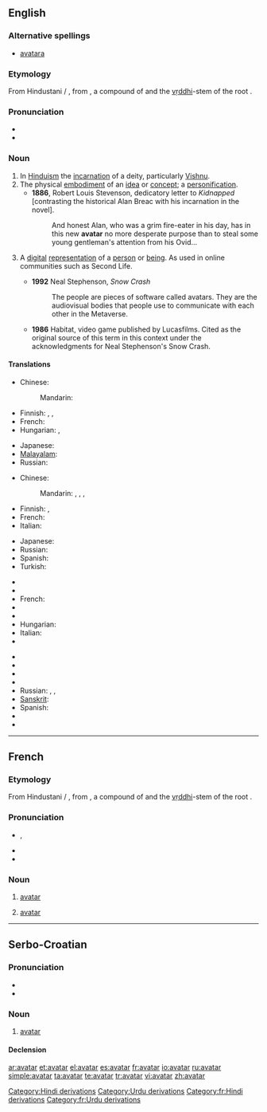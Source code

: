 {{wikipedia}}
{{commons|Category:Avatar|Avatar}}
==English==

===Alternative spellings===
* [[avatara]]

===Etymology===
From Hindustani {{term|sc=Deva|अवतार|lang=hi}} / {{term|sc=ur-Arab|اوتار|tr=avatār|lang=ur}}, from {{etyl|sa|en}} {{term|sc=Deva|अवतार|tr=ava-tāra||descent of a deity from a heaven|lang=sa}}, a compound of {{term|sc=Deva|अव|tr=ava||off, away, down|lang=sa}} and the [[vṛddhi]]-stem of the root {{term|sc=unicode|तरति|√tṝ|to cross|lang=sa}}.

===Pronunciation===
* {{IPA|/ˈæv.əˌtɑɹ/|/ˌæv.əˈtɑɹ/|lang=en}}
* {{hyphenation|av|atar|lang=en}}

===Noun===
{{en-noun}}

# In [[Hinduism]] the [[incarnation]] of a deity, particularly [[Vishnu]].
# The physical [[embodiment]] of an [[idea]] or [[concept]]; a [[personification]].
#* '''1886''', Robert Louis Stevenson, dedicatory letter to ''Kidnapped'' [contrasting the historical Alan Breac with his incarnation in the novel].
#*: And honest Alan, who was a grim fire-eater in his day, has in this new '''avatar''' no more desperate purpose than to steal some young gentleman's attention from his Ovid...
# {{computing}} A [[digital]] [[representation]] of a [[person]] or [[being]].  As used in online communities such as Second Life.
#* '''1992''' Neal Stephenson, ''Snow Crash''
#*: The people are pieces of software called avatars. They are the audiovisual bodies that people use to communicate with each other in the Metaverse.
#* '''1986''' Habitat, video game published by Lucasfilms. Cited as the original source of this term in this context under the acknowledgments for Neal Stephenson's Snow Crash.

====Translations====
{{trans-top|The physical embodiment of an idea or concept; a personification}}
* Chinese:
*: Mandarin: {{t|zh|化身|tr=huàshēn|sc=Hani}}
* Finnish: {{t-|fi|avatar}}, {{t-|fi|ruumiillistuma}}, {{t-|fi|henkilöitymä}}
* French: {{t|fr|avatar|m}}
* Hungarian: {{t+|hu|inkarnáció}}, {{t+|hu|megtestesülés}}
{{trans-mid}}
* Japanese: {{t|ja|化身|tr=けしん, keshin|sc=Jpan}}
* [[Malayalam]]: {{t|ml|അവതാരം|sc=Mlym|xs=Malayalam}}
* Russian: {{t|ru|воплощение|n|tr=voploščénije|sc=Cyrl}}
{{trans-bottom}}

{{trans-top|A digital representation of a person or being}}
* Chinese:
*: Mandarin: {{t|zh|紙娃娃|sc=Hani}},  {{t|zh|纸娃娃|tr=zhǐwáwá|sc=Hani}},  {{t|zh|頭像|sc=Hani}},  {{t|zh|头像|tr=tóuxiàng|sc=Hani}}
* Finnish: {{t-|fi|avatar}}, {{t+|fi|hahmo}}
* French: {{t|fr|avatar|m}}
* Italian: {{t|it|avatar|m}}
{{trans-mid}}
* Japanese: {{t|ja|アバター|tr=abatā|sc=Jpan}}
* Russian: {{t|ru|аватар|m|tr=avatár|sc=Cyrl}}
* Spanish: {{t|es|avatar|m}}
* Turkish: {{t|tr|avatar}}
{{trans-bottom}}

{{trans-top|The earthly incarnation of a deity, particularly Vishnu}}
* {{trreq|Assamese}}
* {{trreq|Bengali}}
* French: {{t|fr|avatar|m}}
* {{trreq|Gujarati}}
* {{trreq|Hindi}}
* Hungarian: {{t-|hu|avatára}}
* Italian: {{t|it|avatar|m}}
* {{trreq|Kannada}}
{{trans-mid}}
* {{trreq|Malayalam}}
* {{trreq|Marathi}}
* {{trreq|Oriya}}
* {{trreq|Punjabi}}
* Russian: {{t|ru|аватара|f|tr=avatára|sc=Cyrl}},  {{t|ru|аватар|m|tr=avatár|sc=Cyrl}},  {{t|ru|воплощение|n|tr=voploščénije|sc=Cyrl}}
* [[Sanskrit]]: {{t|sa|अवतार|tr=ava-tāra|sc=Deva}}
* Spanish: {{t|es|avatar|m}}
* {{trreq|Tamil}}
* {{trreq|Telugu}}
{{trans-bottom}}

[[Category:Hindi derivations]]
[[Category:Urdu derivations]]

----

==French==

===Etymology===
From Hindustani {{term|sc=Deva|अवतार|lang=hi}} / {{term|sc=ur-Arab|اوتار|tr=avatār|lang=ur}}, from {{etyl|sa|fr}} {{term|sc=Deva|अवतार|tr=ava-tāra||descent of a deity from a heaven|lang=sa}}, a compound of {{term|sc=Deva|अव|tr=ava||off, away, down|lang=sa}} and the [[vṛddhi]]-stem of the root {{term|sc=unicode|तरति|√tṝ|to cross|lang=sa}}.

===Pronunciation===
* {{IPA|/a.va.taʁ/|lang=fr}}, {{X-SAMPA|/a.va.taR/|lang=fr}}
* {{homophones|avatars|lang=fr}}
* {{hyphenation|a|va|tar|lang=fr}}

===Noun===
{{fr-noun|m}}

# {{religion|hinduism|lang=fr}} [[avatar#English|avatar]]
# {{computing|lang=fr}} [[avatar#English|avatar]]

[[Category:fr:Hindi derivations]]
[[Category:fr:Urdu derivations]]

----

==Serbo-Croatian==

===Pronunciation===
* {{IPA|/aʋǎtaːr/|lang=sh}}
* {{hyphenation|a|va|tar}}

===Noun===
{{sh-noun|g=m|head=avàtār|r|аватар|ава̀та̄р}}

# [[#English|avatar]]

====Declension====
{{sh-decl-noun
|avàtār|avatari
|avatára|avatara
|avataru|avatarima
|avatara|avatare
|avatare|avatari
|avataru|avatarima
|avatarom|avatarima
}}

[[ar:avatar]]
[[et:avatar]]
[[el:avatar]]
[[es:avatar]]
[[fr:avatar]]
[[io:avatar]]
[[ru:avatar]]
[[simple:avatar]]
[[ta:avatar]]
[[te:avatar]]
[[tr:avatar]]
[[vi:avatar]]
[[zh:avatar]]